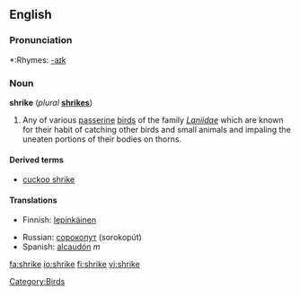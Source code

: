 ==English==

===Pronunciation===
*:Rhymes: [[Rhymes:English:-aɪk|-aɪk]]

===Noun===
{{wikipedia}}
'''shrike''' (''plural'' '''[[shrikes]]''')

# Any of various [[passerine]] [[bird]]s of the family ''[[Laniidae]]'' which are known for their habit of catching other birds and small animals and impaling the uneaten portions of their bodies on thorns.

====Derived terms====
*[[cuckoo shrike]]

====Translations====
{{top}}
*Finnish: [[lepinkäinen]]
{{mid}}
*Russian: [[сорокопут]] (sorokopút) {{m}}
*Spanish: [[alcaudón]] ''m''
{{bottom}}

[[Category:Birds]]

[[fa:shrike]]
[[io:shrike]]
[[fi:shrike]]
[[vi:shrike]]